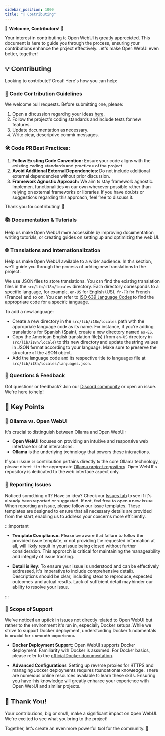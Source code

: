 ```yaml
---
sidebar_position: 1000
title: "🤝 Contributing"
---
```



<TopBanners />

🚀 **Welcome, Contributors!** 🚀

Your interest in contributing to Open WebUI is greatly appreciated. This document is here to guide you through the process, ensuring your contributions enhance the project effectively. Let's make Open WebUI even better, together!

## 💡 Contributing

Looking to contribute? Great! Here's how you can help:

### 🌟 Code Contribution Guidelines

We welcome pull requests. Before submitting one, please:

1. Open a discussion regarding your ideas [here](https://github.com/open-webui/open-webui/discussions/new/choose).
2. Follow the project's coding standards and include tests for new features.
3. Update documentation as necessary.
4. Write clear, descriptive commit messages.

### 🛠 Code PR Best Practices:

1. **Follow Existing Code Convention:** Ensure your code aligns with the existing coding standards and practices of the project.
2. **Avoid Additional External Dependencies:** Do not include additional external dependencies without prior discussion.
3. **Framework Agnostic Approach:** We aim to stay framework agnostic. Implement functionalities on our own whenever possible rather than relying on external frameworks or libraries. If you have doubts or suggestions regarding this approach, feel free to discuss it.

Thank you for contributing! 🚀

### 📚 Documentation & Tutorials

Help us make Open WebUI more accessible by improving documentation, writing tutorials, or creating guides on setting up and optimizing the web UI.

### 🌐 Translations and Internationalization

Help us make Open WebUI available to a wider audience. In this section, we'll guide you through the process of adding new translations to the project.

We use JSON files to store translations. You can find the existing translation files in the `src/lib/i18n/locales` directory. Each directory corresponds to a specific language, for example, `en-US` for English (US), `fr-FR` for French (France) and so on. You can refer to [ISO 639 Language Codes](http://www.lingoes.net/en/translator/langcode.htm) to find the appropriate code for a specific language.

To add a new language:

- Create a new directory in the `src/lib/i18n/locales` path with the appropriate language code as its name. For instance, if you're adding translations for Spanish (Spain), create a new directory named `es-ES`.
- Copy the American English translation file(s) (from `en-US` directory in `src/lib/i18n/locale`) to this new directory and update the string values in JSON format according to your language. Make sure to preserve the structure of the JSON object.
- Add the language code and its respective title to languages file at `src/lib/i18n/locales/languages.json`.

### 🤔 Questions & Feedback

Got questions or feedback? Join our [Discord community](https://discord.gg/5rJgQTnV4s) or open an issue. We're here to help!

## 📌 Key Points

### 🦙 Ollama vs. Open WebUI

It's crucial to distinguish between Ollama and Open WebUI:

- **Open WebUI** focuses on providing an intuitive and responsive web interface for chat interactions.
- **Ollama** is the underlying technology that powers these interactions.

If your issue or contribution pertains directly to the core Ollama technology, please direct it to the appropriate [Ollama project repository](https://ollama.com/). Open WebUI's repository is dedicated to the web interface aspect only.

### 🚨 Reporting Issues

Noticed something off? Have an idea? Check our [Issues tab](https://github.com/open-webui/open-webui/issues) to see if it's already been reported or suggested. If not, feel free to open a new issue. When reporting an issue, please follow our issue templates. These templates are designed to ensure that all necessary details are provided from the start, enabling us to address your concerns more efficiently.

:::important

- **Template Compliance:** Please be aware that failure to follow the provided issue template, or not providing the requested information at all, will likely result in your issue being closed without further consideration. This approach is critical for maintaining the manageability and integrity of issue tracking.

- **Detail is Key:** To ensure your issue is understood and can be effectively addressed, it's imperative to include comprehensive details. Descriptions should be clear, including steps to reproduce, expected outcomes, and actual results. Lack of sufficient detail may hinder our ability to resolve your issue.

:::

### 🧭 Scope of Support

We've noticed an uptick in issues not directly related to Open WebUI but rather to the environment it's run in, especially Docker setups. While we strive to support Docker deployment, understanding Docker fundamentals is crucial for a smooth experience.

- **Docker Deployment Support**: Open WebUI supports Docker deployment. Familiarity with Docker is assumed. For Docker basics, please refer to the [official Docker documentation](https://docs.docker.com/get-started/overview/).

- **Advanced Configurations**: Setting up reverse proxies for HTTPS and managing Docker deployments requires foundational knowledge. There are numerous online resources available to learn these skills. Ensuring you have this knowledge will greatly enhance your experience with Open WebUI and similar projects.

## 🙏 Thank You!

Your contributions, big or small, make a significant impact on Open WebUI. We're excited to see what you bring to the project!

Together, let's create an even more powerful tool for the community. 🌟
